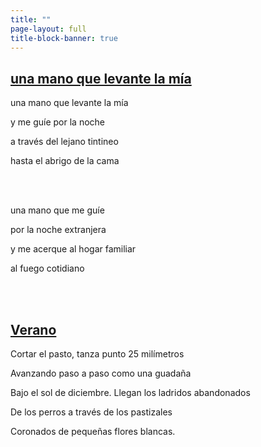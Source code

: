 ```yaml
---
title: ""
page-layout: full
title-block-banner: true
---
```


## [una mano que levante la mía](posts/una-mano-que-levante-la-mia/index.qmd)

una mano que levante la mía

y me guíe por la noche

a través del lejano tintineo

hasta el abrigo de la cama 

<br>
<br>

una mano que me guíe

por la noche extranjera

y me acerque al hogar familiar

al fuego cotidiano

<br>
<br>

## [Verano](posts/verano/index.qmd)

Cortar el pasto, tanza punto 25 milímetros

Avanzando paso a paso como una guadaña

Bajo el sol de diciembre. Llegan los ladridos abandonados

De los perros a través de los pastizales

Coronados de pequeñas flores blancas.




